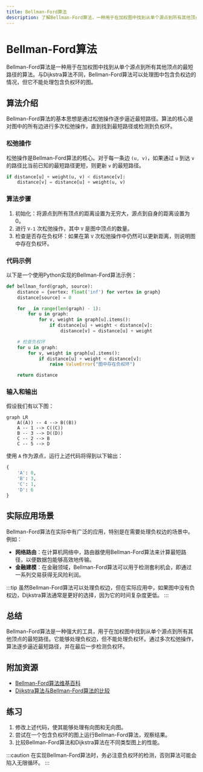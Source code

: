 ```yaml
---
title: Bellman-Ford算法
description: 了解Bellman-Ford算法，一种用于在加权图中找到从单个源点到所有其他顶点的最短路径的算法。适合初学者，包含代码示例和实际应用场景。
---
```


# Bellman-Ford算法

Bellman-Ford算法是一种用于在加权图中找到从单个源点到所有其他顶点的最短路径的算法。与Dijkstra算法不同，Bellman-Ford算法可以处理图中包含负权边的情况，但它不能处理包含负权环的图。

## 算法介绍

Bellman-Ford算法的基本思想是通过松弛操作逐步逼近最短路径。算法的核心是对图中的所有边进行多次松弛操作，直到找到最短路径或检测到负权环。

### 松弛操作

松弛操作是Bellman-Ford算法的核心。对于每一条边 `(u, v)`，如果通过 `u` 到达 `v` 的路径比当前已知的最短路径更短，则更新 `v` 的最短路径。

```python
if distance[u] + weight(u, v) < distance[v]:
    distance[v] = distance[u] + weight(u, v)
```

### 算法步骤

1. 初始化：将源点到所有顶点的距离设置为无穷大，源点到自身的距离设置为0。
2. 进行 `V-1` 次松弛操作，其中 `V` 是图中顶点的数量。
3. 检查是否存在负权环：如果在第 `V` 次松弛操作中仍然可以更新距离，则说明图中存在负权环。

### 代码示例

以下是一个使用Python实现的Bellman-Ford算法示例：

```python
def bellman_ford(graph, source):
    distance = {vertex: float('inf') for vertex in graph}
    distance[source] = 0

    for _ in range(len(graph) - 1):
        for u in graph:
            for v, weight in graph[u].items():
                if distance[u] + weight < distance[v]:
                    distance[v] = distance[u] + weight

    # 检查负权环
    for u in graph:
        for v, weight in graph[u].items():
            if distance[u] + weight < distance[v]:
                raise ValueError("图中存在负权环")

    return distance
```

### 输入和输出

假设我们有以下图：

```mermaid
graph LR
    A((A)) -- 4 --> B((B))
    A -- 1 --> C((C))
    B -- 3 --> D((D))
    C -- 2 --> B
    C -- 5 --> D
```

使用 `A` 作为源点，运行上述代码将得到以下输出：

```python
{
    'A': 0,
    'B': 3,
    'C': 1,
    'D': 6
}
```

## 实际应用场景

Bellman-Ford算法在实际中有广泛的应用，特别是在需要处理负权边的场景中。例如：

- **网络路由**：在计算机网络中，路由器使用Bellman-Ford算法来计算最短路径，以便数据包能够高效地传输。
- **金融建模**：在金融领域，Bellman-Ford算法可以用于检测套利机会，即通过一系列交易获得无风险利润。

:::tip
虽然Bellman-Ford算法可以处理负权边，但在实际应用中，如果图中没有负权边，Dijkstra算法通常是更好的选择，因为它的时间复杂度更低。
:::

## 总结

Bellman-Ford算法是一种强大的工具，用于在加权图中找到从单个源点到所有其他顶点的最短路径。它能够处理负权边，但不能处理负权环。通过多次松弛操作，算法逐步逼近最短路径，并在最后一步检测负权环。

## 附加资源

- [Bellman-Ford算法维基百科](https://en.wikipedia.org/wiki/Bellman%E2%80%93Ford_algorithm)
- [Dijkstra算法与Bellman-Ford算法的比较](https://www.geeksforgeeks.org/comparison-dijkstras-bellman-ford-algorithms/)

## 练习

1. 修改上述代码，使其能够处理有向图和无向图。
2. 尝试在一个包含负权环的图上运行Bellman-Ford算法，观察结果。
3. 比较Bellman-Ford算法和Dijkstra算法在不同类型图上的性能。

:::caution
在实现Bellman-Ford算法时，务必注意负权环的检测，否则算法可能会陷入无限循环。
:::